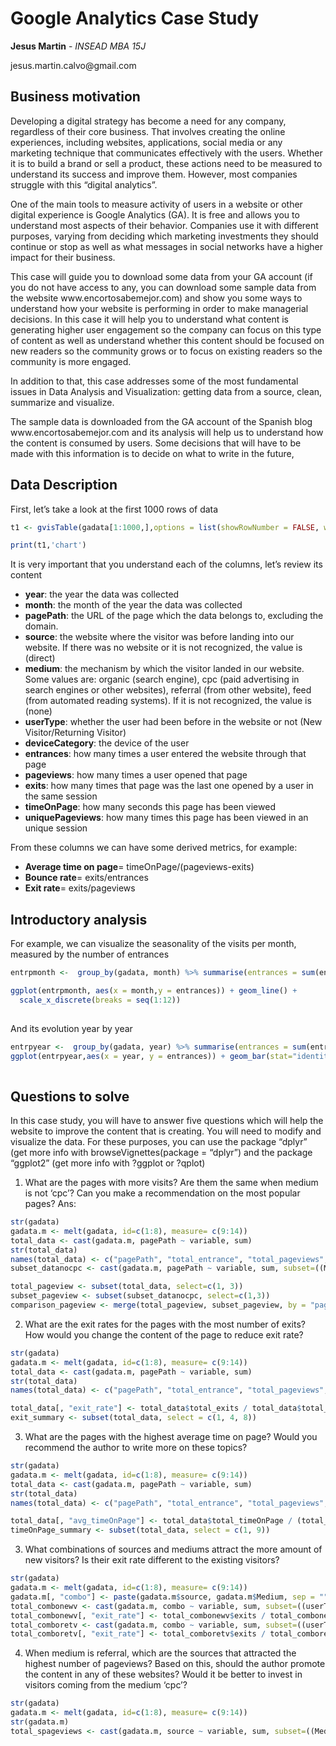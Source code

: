 
 Google Analytics Case Study
==========================================

**Jesus Martin** - *INSEAD MBA 15J*

jesus.martin.calvo@gmail.com
 
## Business motivation
 
 Developing a digital strategy has become a need for any company, regardless of their core business. That involves creating the online experiences, including websites, applications, social media or any marketing technique that communicates effectively with the users. Whether it is to build a brand or sell a product, these actions need to be measured to understand its success and improve them. However, most companies struggle with this "digital analytics". 
 
 One of the main tools to measure activity of users in a website or other digital experience is Google Analytics (GA). It is free and allows you to understand most aspects of their behavior. Companies use it with different purposes, varying from deciding which marketing investments they should continue or stop as well as what messages in social networks have a higher impact for their business. 
 
 This case will guide you to download some data from your GA account (if you do not have access to any, you can download some sample data from the website www.encortosabemejor.com) and show you some ways to understand how your website is performing in order to make managerial decisions. In this case it will help you to understand what content is generating higher user engagement so the company can focus on this type of content as well as understand whether this content should be focused on new readers so the community grows or to focus on existing readers so the community is more engaged. 
 
 In addition to that, this case addresses some of the most fundamental issues in Data Analysis and Visualization: getting data from a source, clean, summarize and visualize. 
 
 The sample data is downloaded from the GA account of the Spanish blog www.encortosabemejor.com and its analysis will help us to understand how the content is consumed by users. Some decisions that will have to be made with this information is to decide on what to write in the future, 
 
## Data Description
 
First, let's take a look at the first 1000 rows of data

```r

t1 <- gvisTable(gadata[1:1000,],options = list(showRowNumber = FALSE, width = 800, height = min(400,27*(nrow(gadata) + 1)), allowHTML = TRUE, page = 'disable'))

print(t1,'chart')
```

It is very important that you understand each of the columns, let's review its content 

* **year**: the year the data was collected
* **month**: the month of the year the data was collected
* **pagePath**: the URL of the page which the data belongs to, excluding the domain. 
* **source**: the website where the visitor was before landing into our website. If there was no website or it is not recognized, the value is (direct)
* **medium**: the mechanism by which the visitor landed in our website. Some values are: organic (search engine), cpc (paid advertising in search engines or other websites), referral (from other website), feed (from automated reading systems). If it is not recognized, the value is (none)
* **userType**: whether the user had been before in the website or not (New Visitor/Returning Visitor)
* **deviceCategory**: the device of the user
* **entrances**: how many times a user entered the website through that page
* **pageviews**: how many times a user opened that page
* **exits**: how many times that page was the last one opened by a user in the same session
* **timeOnPage**: how many seconds this page has been viewed
* **uniquePageviews**: how many times this page has been viewed in an unique session

From these columns we can have some derived metrics, for example:

* **Average time on page**= timeOnPage/(pageviews-exits)
* **Bounce rate**= exits/entrances
* **Exit rate**= exits/pageviews

## Introductory analysis

For example, we can visualize the seasonality of the visits per month, measured by the number of entrances

```r
entrpmonth <-  group_by(gadata, month) %>% summarise(entrances = sum(entrances))

ggplot(entrpmonth, aes(x = month,y = entrances)) + geom_line() +
  scale_x_discrete(breaks = seq(1:12))
  
```


And its evolution year by year

```r
entrpyear <-  group_by(gadata, year) %>% summarise(entrances = sum(entrances))
ggplot(entrpyear,aes(x = year, y = entrances)) + geom_bar(stat="identity", fill = "lightblue", colour = "black")
  
```

## Questions to solve

In this case study, you will have to answer five questions which will help the website to improve the content that is creating. You will need to modify and visualize the data. For these purposes, you can use the package "dplyr" (get more info with browseVignettes(package = "dplyr") and the package "ggplot2" (get more info with ?ggplot or ?qplot)

1. What are the pages with more visits? Are them the same when medium is not 'cpc'? Can you make a recommendation on the most popular pages?
Ans: 
```r
str(gadata)
gadata.m <- melt(gadata, id=c(1:8), measure= c(9:14))
total_data <- cast(gadata.m, pagePath ~ variable, sum)
str(total_data)
names(total_data) <- c("pagePath", "total_entrance", "total_pageviews", "total_exits", "total_timeOnPage", "total_uniquePageviews", "total_users")
subset_datanocpc <- cast(gadata.m, pagePath ~ variable, sum, subset=((Medium!="cpc")))

total_pageview <- subset(total_data, select=c(1, 3))
subset_pageview <- subset(subset_datanocpc, select=c(1,3))
comparison_pageview <- merge(total_pageview, subset_pageview, by = "pagePath")
```

2. What are the exit rates for the pages with the most number of exits? How would you change the content of the page to reduce exit rate? 
```r
str(gadata)
gadata.m <- melt(gadata, id=c(1:8), measure= c(9:14))
total_data <- cast(gadata.m, pagePath ~ variable, sum)
str(total_data)
names(total_data) <- c("pagePath", "total_entrance", "total_pageviews", "total_exits", "total_timeOnPage", "total_uniquePageviews", "total_users")

total_data[, "exit_rate"] <- total_data$total_exits / total_data$total_pageviews
exit_summary <- subset(total_data, select = c(1, 4, 8))

```


3. What are the pages with the highest average time on page? Would you recommend the author to write more on these topics?
```r
str(gadata)
gadata.m <- melt(gadata, id=c(1:8), measure= c(9:14))
total_data <- cast(gadata.m, pagePath ~ variable, sum)
str(total_data)
names(total_data) <- c("pagePath", "total_entrance", "total_pageviews", "total_exits", "total_timeOnPage", "total_uniquePageviews", "total_users")

total_data[, "avg_timeOnPage"] <- total_data$total_timeOnPage / (total_data$total_pageviews - total_data$total_exits)
timeOnPage_summary <- subset(total_data, select = c(1, 9))

```
3. What combinations of sources and mediums attract the more amount of new visitors? Is their exit rate different to the existing visitors?
```r
str(gadata)
gadata.m <- melt(gadata, id=c(1:8), measure= c(9:14))
gadata.m[, "combo"] <- paste(gadata.m$source, gadata.m$Medium, sep = "")
total_combonewv <- cast(gadata.m, combo ~ variable, sum, subset=((userType=="New Visitor")))
total_combonewv[, "exit_rate"] <- total_combonewv$exits / total_combonewv$pageviews
total_comboretv <- cast(gadata.m, combo ~ variable, sum, subset=((userType=="Returning Visitor")))
total_comboretv[, "exit_rate"] <- total_comboretv$exits / total_comboretv$pageviews

```

4. When medium is referral, which are the sources that attracted the highest number of pageviews? Based on this, should the author promote the content in any of these websites? Would it be better to invest in visitors coming from the medium 'cpc'?
```r
str(gadata)
gadata.m <- melt(gadata, id=c(1:8), measure= c(9:14))
str(gadata.m)
total_spageviews <- cast(gadata.m, source ~ variable, sum, subset=((Medium=="referral")))

```